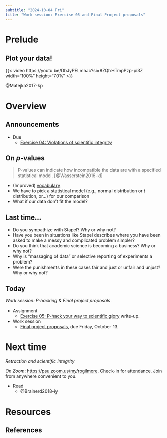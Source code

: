 ```yaml
---
subtitle: "2024-10-04 Fri"
title: "Work session: Exercise 05 and Final Project proposals"
---
```


# Prelude

## Plot your data!

{{< video https://youtu.be/DbJyPELmhJc?si=8ZQhHTmpPzp-pi3Z width="100%" height="70%" >}}

@Matejka2017-kp

# Overview

## Announcements

- [Due]{.orange_due}
    - [Exercise 04: Violations of scientific integrity](../exercises/ex04-scientific-integrity.qmd)
    
## On *p*-values

>P-values can indicate how incompatible the data are with a specified statistical model. [@Wasserstein2016-kl]

- (Improved) [vocabulary](wk06-2024-09-30-p-values.qmd#vocabulary)
- We have to pick a statistical model (e.g., normal distribution or *t* distribution, or...) for our comparison
- What if our data don't fit the model?

## Last time...

- Do you sympathize with Stapel? Why or why not?
- Have you been in situations like Stapel describes where you have been asked to make a messy and complicated problem simpler?
- Do you think that academic science is becoming a business? Why or why not?
- Why is "massaging of data" or selective reporting of experiments a problem?
- Were the punishments in these cases fair and just or unfair and unjust? Why or why not?

## Today

*Work session: P-hacking & Final project proposals*

- [Assignment]{.green_assigned}
    - [Exercise 05: P-hack your way to scientific glory](../exercises/ex05-p-hacking.qmd) write-up.
- Work session
    - [Final project proposals](../exercises/final-project.qmd), [due Friday, October 13]{.orange_due}.

# Next time

*Retraction and scientific integrity*

*On Zoom*: <https://psu.zoom.us/my/rogilmore>. Check-in for attendance. Join from anywhere convenient to you.

- Read
    - @Brainerd2018-iy
    
# Resources

## References
